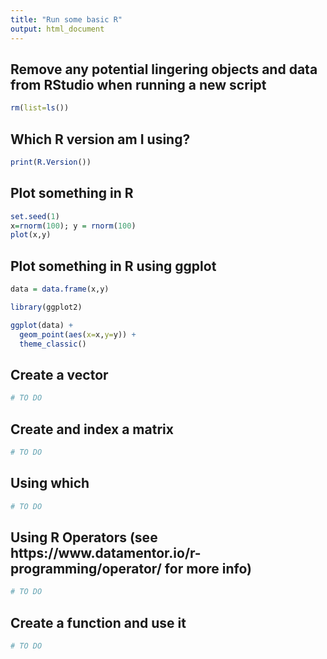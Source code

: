 ```yaml
---
title: "Run some basic R"
output: html_document
---
```


## Remove any potential lingering objects and data from RStudio when running a new script
```r
rm(list=ls())
```

## Which R version am I using?
```r
print(R.Version())
```

## Plot something in R
```r
set.seed(1)
x=rnorm(100); y = rnorm(100)
plot(x,y)
```

## Plot something in R using ggplot
```r
data = data.frame(x,y)

library(ggplot2)

ggplot(data) + 
  geom_point(aes(x=x,y=y)) +
  theme_classic()
```

## Create a vector
```r
# TO DO
```

## Create and index a matrix
```r
# TO DO
```

## Using which 
```r
# TO DO
```

## Using R Operators (see https://www.datamentor.io/r-programming/operator/ for more info)
```r
# TO DO
```

## Create a function and use it
```r
# TO DO
```